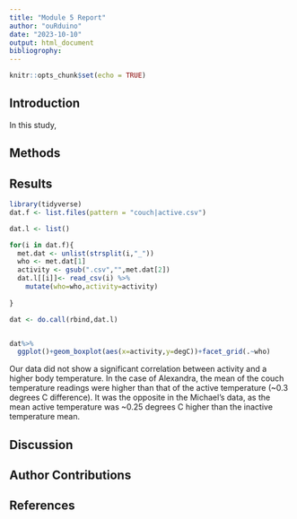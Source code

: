 ```yaml
---
title: "Module 5 Report"
author: "ouRduino"
date: "2023-10-10"
output: html_document
bibliogrophy:
---
```


```r
knitr::opts_chunk$set(echo = TRUE)
```
## Introduction
In this study, 

## Methods


## Results


```r
library(tidyverse)
dat.f <- list.files(pattern = "couch|active.csv") 

dat.l <- list() 

for(i in dat.f){
  met.dat <- unlist(strsplit(i,"_")) 
  who <- met.dat[1] 
  activity <- gsub(".csv","",met.dat[2]) 
  dat.l[[i]]<- read_csv(i) %>%
    mutate(who=who,activity=activity)
  
}

dat <- do.call(rbind,dat.l) 


dat%>%
  ggplot()+geom_boxplot(aes(x=activity,y=degC))+facet_grid(.~who) 
```

Our data did not show a significant correlation between activity and a higher body temperature. In the case of Alexandra, the mean of the couch temperature readings were higher than that of the active temperature (~0.3 degrees C difference). It was the opposite in the Michael's data, as the mean active temperature was ~0.25 degrees C higher than the inactive temperature mean. 

## Discussion


## Author Contributions


## References


